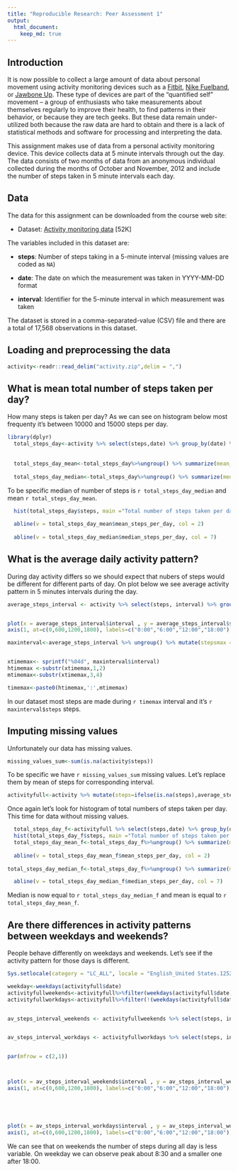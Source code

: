 ```yaml
---
title: "Reproducible Research: Peer Assessment 1"
output: 
  html_document:
    keep_md: true
---
```


## Introduction

It is now possible to collect a large amount of data about personal
movement using activity monitoring devices such as a
[Fitbit](http://www.fitbit.com), [Nike
Fuelband](http://www.nike.com/us/en_us/c/nikeplus-fuelband), or
[Jawbone Up](https://jawbone.com/up). These type of devices are part of
the "quantified self" movement -- a group of enthusiasts who take
measurements about themselves regularly to improve their health, to
find patterns in their behavior, or because they are tech geeks. But
these data remain under-utilized both because the raw data are hard to
obtain and there is a lack of statistical methods and software for
processing and interpreting the data.

This assignment makes use of data from a personal activity monitoring
device. This device collects data at 5 minute intervals through out the
day. The data consists of two months of data from an anonymous
individual collected during the months of October and November, 2012
and include the number of steps taken in 5 minute intervals each day.

## Data

The data for this assignment can be downloaded from the course web
site:

* Dataset: [Activity monitoring data](https://d396qusza40orc.cloudfront.net/repdata%2Fdata%2Factivity.zip) [52K]

The variables included in this dataset are:

* **steps**: Number of steps taking in a 5-minute interval (missing
    values are coded as `NA`)

* **date**: The date on which the measurement was taken in YYYY-MM-DD
    format

* **interval**: Identifier for the 5-minute interval in which
    measurement was taken




The dataset is stored in a comma-separated-value (CSV) file and there
are a total of 17,568 observations in this
dataset.

## Loading and preprocessing the data


```r
activity<-readr::read_delim("activity.zip",delim = ",")
```

## What is mean total number of steps taken per day?  

How many steps is taken per day? As we can see on histogram below most frequenty it's between 10000 and 15000 steps per day.

```r
library(dplyr)
  total_steps_day<-activity %>% select(steps,date) %>% group_by(date) %>% summarize(steps=sum(steps,na.rm=TRUE)) 
  
  
  total_steps_day_mean<-total_steps_day%>%ungroup() %>% summarize(mean_steps_per_day=mean(steps,na.rm=TRUE))
  
  total_steps_day_median<-total_steps_day%>%ungroup() %>% summarize(median_steps_per_day=median(steps,na.rm=TRUE))
```  
To be specific median of number of steps is `r total_steps_day_median` and mean `r total_steps_day_mean`.



```r

  hist(total_steps_day$steps, main ="Total number of steps taken per day", xlab = "Steps taken per day",freq = TRUE,col = 3 )
  
  abline(v = total_steps_day_mean$mean_steps_per_day, col = 2)
  
  abline(v = total_steps_day_median$median_steps_per_day, col = 7)
```


## What is the average daily activity pattern?  
During day activity differs so we should expect that nubers of steps would be different for different parts of day. On plot below we see average activity pattern in 5 minutes intervals during the day.



```r
average_steps_interval <- activity %>% select(steps, interval) %>% group_by(interval) %>% summarize(steps = mean(steps, na.rm = TRUE))


plot(x = average_steps_interval$interval , y = average_steps_interval$steps, type = "l", xlab = "time of day", ylab = "number of steps",xaxt="n")
axis(1, at=c(0,600,1200,1800), labels=c("0:00","6:00","12:00","18:00"))

maxinterval<-average_steps_interval %>% ungroup() %>% mutate(stepsmax =  max(steps)) %>% filter(steps == stepsmax)


xtimemax<- sprintf("%04d", maxinterval$interval)
htimemax <-substr(xtimemax,1,2)
mtimemax<-substr(xtimemax,3,4)

timemax<-paste0(htimemax,':',mtimemax)

```

In our dataset most steps are made during `r timemax` interval and it's `r maxinterval$steps` steps.



## Imputing missing values
Unfortunately our data has missing values. 

```r
missing_values_sum<-sum(is.na(activity$steps))


```
To be specific we have `r missing_values_sum` missing values. Let's replace them by mean of steps for corresponding interval.


```r
activityfull<-activity %>% mutate(steps=ifelse(is.na(steps),average_steps_interval$steps,steps))
```
Once again let's look for histogram of total numbers of steps taken per day. This time for data without missing values.

```r
  total_steps_day_f<-activityfull %>% select(steps,date) %>% group_by(date) %>% summarize(steps=sum(steps,na.rm=TRUE)) 
  hist(total_steps_day_f$steps, main ="Total number of steps taken per day", xlab = "Steps taken per day",freq = TRUE,col = 3 )
  total_steps_day_mean_f<-total_steps_day_f%>%ungroup() %>% summarize(mean_steps_per_day=mean(steps,na.rm=TRUE))
  
  abline(v = total_steps_day_mean_f$mean_steps_per_day, col = 2)
  
total_steps_day_median_f<-total_steps_day_f%>%ungroup() %>% summarize(median_steps_per_day=median(steps,na.rm=TRUE))

  abline(v = total_steps_day_median_f$median_steps_per_day, col = 7)
```

Median is now equal to `r total_steps_day_median_f` and mean is equal to `r total_steps_day_mean_f`.


## Are there differences in activity patterns between weekdays and weekends?

People behave differently on weekdays and weekends. Let's see if the activity pattern for those days is different.

```r
Sys.setlocale(category = "LC_ALL", locale = "English_United States.1252")

weekday<-weekdays(activityfull$date)
activityfullweekends<-activityfull%>%filter(weekdays(activityfull$date) %in% c("Saturday", "Sunday"))
activityfullworkdays<-activityfull%>%filter(!(weekdays(activityfull$date) %in% c("Saturday", "Sunday")))


av_steps_interval_weekends <- activityfullweekends %>% select(steps, interval) %>% group_by(interval) %>% summarize(steps = mean(steps, na.rm = TRUE))


av_steps_interval_workdays <- activityfullworkdays %>% select(steps, interval) %>% group_by(interval) %>% summarize(steps = mean(steps, na.rm = TRUE))


par(mfrow = c(2,1))



plot(x = av_steps_interval_weekends$interval , y = av_steps_interval_weekends$steps, type = "l",main = "Weekend", xlab = "time of day", ylab = "number of steps",xaxt="n")
axis(1, at=c(0,600,1200,1800), labels=c("0:00","6:00","12:00","18:00"))





plot(x = av_steps_interval_workdays$interval , y = av_steps_interval_workdays$steps, type = "l",main ="Weekday", xlab = "time of day", ylab = "number of steps",xaxt="n")
axis(1, at=c(0,600,1200,1800), labels=c("0:00","6:00","12:00","18:00"))


```
  
We can see that on weekends the number of steps during all day is less variable. On weekday we can observe peak about 8:30 and a smaller one after 18:00.
